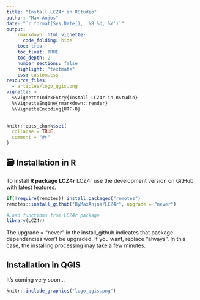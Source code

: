 ```yaml
---
title: "Install LCZ4r in RStudio"
author: "Max Anjos"
date: "`r format(Sys.Date(), '%B %d, %Y')`"
output:
    rmarkdown::html_vignette:
      code_folding: hide
    toc: true
    toc_float: TRUE
    toc_depth: 2
    number_sections: false
    highlight: "textmate"
    css: custom.css
resource_files:
  - articles/logo_qgis.png
vignette: >
  %\VignetteIndexEntry{Install LCZ4r in RStudio}
  %\VignetteEngine{rmarkdown::render}
  %\VignetteEncoding{UTF-8}
---
```


```r
knitr::opts_chunk$set(
  collapse = TRUE,
  comment = "#>"
)
```

## 🗃️ Installation in R

To install **R package LCZ4r** LCZ4r use the development version on GitHub with latest features. 

```r
if(!require(remotes)) install.packages("remotes")
remotes::install_github("ByMaxAnjos/LCZ4r", upgrade = "never")
```


```r
#Load functions from LCZ4r package
library(LCZ4r)
```

The upgrade = "never" in the install_github indicates that package dependencies won't be upgraded. If you want, replace "always". In this case, the installing processing may take a few minutes. 


## Installation in QGIS

It's coming very soon...

```r
knitr::include_graphics("logo_qgis.png")
```








